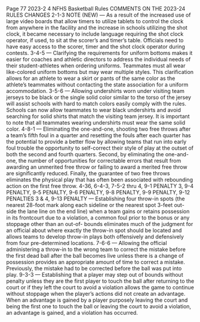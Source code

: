 Page 77 2023-2 4 NFHS Basketball Rules COMMENTS ON THE 2023-24 RULES CHANGES 2-1-3 NOTE (NEW) — As a result of the increased use of large video boards that allow timers to utilize tablets to control the clock from anywhere in the facility and the increase in schools utilizing the shot clock, it became necessary to include language requiring the shot clock operator, if used, to sit at the scorer’s and timer’s table. Officials need to have easy access to the scorer, timer and the shot clock operator during contests. 3-4-5 — Clarifying the requirements for uniform bottoms makes it easier for coaches and athletic directors to address the individual needs of their student-athletes when ordering uniforms. Teammates must all wear like-colored uniform bottoms but may wear multiple styles. This clarification allows for an athlete to wear a skirt or pants of the same color as the athlete’s teammates without contacting the state association for a uniform accommodation. 3-5-6 — Allowing undershirts worn under visiting team jerseys to be black or the single solid color similar to the torso of the jersey will assist schools with hard to match colors easily comply with the rules. Schools can now allow teammates to wear black undershirts and avoid searching for solid shirts that match the visiting team jersey. It is important to note that all teammates wearing undershirts must wear the same solid color. 4-8-1 — Eliminating the one-and-one, shooting two free throws after a team’s fifth foul in a quarter and resetting the fouls after each quarter has the potential to provide a better flow by allowing teams that run into early foul trouble the opportunity to self-correct their style of play at the outset of both the second and fourth quarters. Second, by eliminating the one-and-one, the number of opportunities for correctable errors that result from awarding an unmerited free throw or failing to award a merited free throw are significantly reduced. Finally, the guarantee of two free throws eliminates the physical play that has often been associated with rebounding action on the first free throw. 4-36, 6-4-3, 7-5-2 thru 4, 9-1 PENALTY 3, 9-4 PENALTY, 9-5 PENALTY, 9-6 PENALTY, 9-8 PENALTY, 9-9 PENALTY, 9-12 PENALTIES 3 & 4, 9-13 PENALTY — Establishing four throw-in spots (the nearest 28-foot mark along each sideline or the nearest spot 3-feet out- side the lane line on the end line) when a team gains or retains possession in its frontcourt due to a violation, a common foul prior to the bonus or any stoppage other than an out-of- bounds eliminates much of the judgment for an official about where exactly the throw-in spot should be located and allows teams to develop throw-in plays both offensively and defensively from four pre-determined locations. 7-6-6 — Allowing the official administering a throw-in to the wrong team to correct the mistake before the first dead ball after the ball becomes live unless there is a change of possession provides an appropriate amount of time to correct a mistake. Previously, the mistake had to be corrected before the ball was put into play. 9-3-3 — Establishing that a player may step out of bounds without penalty unless they are the first player to touch the ball after returning to the court or if they left the court to avoid a violation allows the game to continue without stoppage when the player’s actions did not create an advantage. When an advantage is gained by a player purposely leaving the court and being the first one to touch the ball or leaving the court to avoid a violation, an advantage is gained, and a violation has occurred.